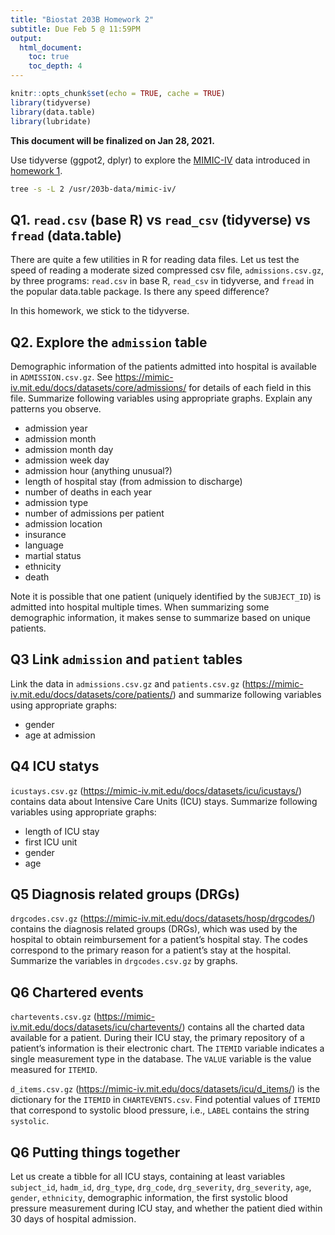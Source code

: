 ```yaml
---
title: "Biostat 203B Homework 2"
subtitle: Due Feb 5 @ 11:59PM
output: 
  html_document:
    toc: true
    toc_depth: 4 
---
```


```r
knitr::opts_chunk$set(echo = TRUE, cache = TRUE)
library(tidyverse)
library(data.table)
library(lubridate)
```

**This document will be finalized on Jan 28, 2021.**

Use tidyverse (ggpot2, dplyr) to explore the [MIMIC-IV](https://mimic-iv.mit.edu) data introduced in [homework 1](https://ucla-biostat203b-2021winter.github.io/hw/hw1/hw1.html).

```bash
tree -s -L 2 /usr/203b-data/mimic-iv/
```

## Q1. `read.csv` (base R) vs `read_csv` (tidyverse) vs `fread` (data.table)

There are quite a few utilities in R for reading data files. Let us test the speed of reading a moderate sized compressed csv file, `admissions.csv.gz`, by three programs: `read.csv` in base R, `read_csv` in tidyverse, and `fread` in the popular data.table package. Is there any speed difference?

In this homework, we stick to the tidyverse. 

## Q2. Explore the `admission` table

Demographic information of the patients admitted into hospital is available in `ADMISSION.csv.gz`. See <https://mimic-iv.mit.edu/docs/datasets/core/admissions/> for details of each field in this file. Summarize following variables using appropriate graphs. Explain any patterns you observe.   

- admission year  
- admission month  
- admission month day  
- admission week day  
- admission hour (anything unusual?)  
- length of hospital stay (from admission to discharge)  
- number of deaths in each year  
- admission type  
- number of admissions per patient  
- admission location  
- insurance  
- language  
- martial status  
- ethnicity  
- death 

Note it is possible that one patient (uniquely identified by the `SUBJECT_ID`) is admitted into hospital multiple times. When summarizing some demographic information, it makes sense to summarize based on unique patients. 

## Q3 Link `admission` and `patient` tables

Link the data in `admissions.csv.gz` and `patients.csv.gz` (<https://mimic-iv.mit.edu/docs/datasets/core/patients/>) and summarize following variables using appropriate graphs:  

- gender  
- age at admission 

## Q4 ICU statys

`icustays.csv.gz` (<https://mimic-iv.mit.edu/docs/datasets/icu/icustays/>) contains data about Intensive Care Units (ICU) stays. Summarize following variables using appropriate graphs:  

- length of ICU stay  
- first ICU unit  
- gender  
- age  

## Q5 Diagnosis related groups (DRGs)

`drgcodes.csv.gz` (<https://mimic-iv.mit.edu/docs/datasets/hosp/drgcodes/>) contains the diagnosis related groups (DRGs), which was used by the hospital to obtain reimbursement for a patient’s hospital stay. The codes correspond to the primary reason for a patient’s stay at the hospital. Summarize the variables in `drgcodes.csv.gz` by graphs.

## Q6 Chartered events

`chartevents.csv.gz` (<https://mimic-iv.mit.edu/docs/datasets/icu/chartevents/>) contains all the charted data available for a patient. During their ICU stay, the primary repository of a patient’s information is their electronic chart. The `ITEMID` variable indicates a single measurement type in the database. The `VALUE` variable is the value measured for `ITEMID`. 

`d_items.csv.gz` (<https://mimic-iv.mit.edu/docs/datasets/icu/d_items/>) is the dictionary for the `ITEMID` in `CHARTEVENTS.csv`. Find potential values of `ITEMID` that correspond to systolic blood pressure, i.e., `LABEL` contains the string `systolic`. 

## Q6 Putting things together

Let us create a tibble for all ICU stays, containing at least variables `subject_id`, `hadm_id`, `drg_type`, `drg_code`, `drg_severity`, `drg_severity`, `age`, `gender`, `ethnicity`, demographic information, the first systolic blood pressure measurement during ICU stay, and whether the patient died within 30 days of hospital admission.
